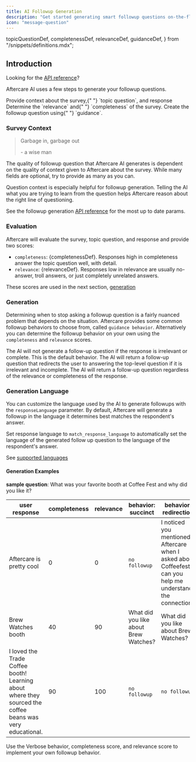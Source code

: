 ```yaml
---
title: AI Followup Generation
description: "Get started generating smart followup questions on-the-fly using AI"
icon: "message-question"
---
```


  topicQuestionDef,
  completenessDef,
  relevanceDef,
  guidanceDef,
} from "/snippets/definitions.mdx";

## Introduction

<Tip>Looking for the [API reference](/api-reference/followups/create)?</Tip>

Aftercare AI uses a few steps to generate your followup questions.

<Steps>
  <Step title="Survey Context">
    Provide context about the survey,{" "}
    <Tooltip tip={topicQuestionDef}>`topic question`</Tooltip>, and response
  </Step>
  <Step title="Evaluate">
    Determine the <Tooltip tip={relevanceDef}>`relevance`</Tooltip> and{" "}
    <Tooltip tip={completenessDef}>`completeness`</Tooltip> of the survey.
  </Step>
  <Step title="Generate">
    Create the followup question using{" "}
    <Tooltip tip={guidanceDef}>`guidance`</Tooltip>.
  </Step>
</Steps>

### Survey Context

> Garbage in, garbage out
>
> \- a wise man

The quality of followup question that Aftercare AI generates is dependent on the quality of context given to Aftercare about the survey.
While many fields are optional, try to provide as many as you can.

<Tip>
  Question context is especially helpful for followup generation. Telling the AI
  what you are trying to learn from the question helps Aftercare reason about
  the right line of questioning.
</Tip>

See the followup generation [API reference](/api-reference/followups/create) for the most up to date params.

### Evaluation

Aftercare will evaluate the survey, topic question, and response and provide two scores:

- `completeness`: {completenessDef}. Responses high in completeness answer the topic question well, with detail.
- `relevance`: {relevanceDef}. Responses low in relevance are usually no-answer, troll answers, or just completely unrelated answers.

These scores are used in the next section, [generation](/followups#generation)

### Generation

Determining when to stop asking a followup question is a fairly nuanced problem that depends on the situation. Aftercare provides some common followup behaviors to choose from, called `guidance behavior`. Alternatively you can determine the followup behavior on your own using the `completeness` and `relevance` scores.

<CardGroup cols={3}>
  <Card title="Succinct (default)" icon="pencil">
    The AI will not generate a follow-up question if the response is irrelevant
    or complete. This is the default behavior.
  </Card>
  <Card title="Redirection" icon="person-walking-arrow-loop-left">
    The AI will return a follow-up question that redirects the user to answering
    the top-level question if it is irrelevant and incomplete.
  </Card>
  <Card title="Verbose" icon="comment-dots">
    The AI will return a follow-up question regardless of the relevance or
    completeness of the response.
  </Card>
</CardGroup>

### Generation Language

You can customize the language used by the AI to generate followups with the `responseLanguage` parameter. By default, Aftercare will generate a followup in the language it determines best matches the respondent's answer.

Set response language to `match_response_language` to automatically set the language of the generated follow up question to the language of the respondent's answer.

<Tip>See [supported languages](/languages)</Tip>

#### Generation Examples

**sample question**: What was your favorite booth at Coffee Fest and why did you like it?

| **user response**                                                                                        | **completeness** | **relevance** | **behavior: succinct**                | **behavior: redirection**                                                                                   | **behavior: verbose**                                                                                       |
| -------------------------------------------------------------------------------------------------------- | ---------------- | ------------- | ------------------------------------- | ----------------------------------------------------------------------------------------------------------- | ----------------------------------------------------------------------------------------------------------- |
| Aftercare is pretty cool                                                                                 | 0                | 0             | `no followup`                         | I noticed you mentioned Aftercare when I asked about Coffeefest, can you help me understand the connection? | I noticed you mentioned Aftercare when I asked about Coffeefest, can you help me understand the connection? |
| Brew Watches booth                                                                                       | 40               | 90            | What did you like about Brew Watches? | What did you like about Brew Watches?                                                                       | What did you like about Brew Watches?                                                                       |
| I loved the Trade Coffee booth! Learning about where they sourced the coffee beans was very educational. | 90               | 100           | `no followup`                         | `no followup`                                                                                               | What specifically did you learn about coffee sourcing at the Trade Coffee booth?                            |

<Tip>
  Use the Verbose behavior, completeness score, and relevance score to implement
  your own followup behavior.
</Tip>
